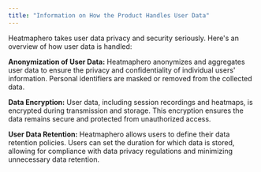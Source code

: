 ```yaml
---
title: "Information on How the Product Handles User Data"
---
```

Heatmaphero takes user data privacy and security seriously. Here's an overview of how user data is handled:

**Anonymization of User Data:** Heatmaphero anonymizes and aggregates user data to ensure the privacy and confidentiality of individual users' information. Personal identifiers are masked or removed from the collected data.
  
**Data Encryption:** User data, including session recordings and heatmaps, is encrypted during transmission and storage. This encryption ensures the data remains secure and protected from unauthorized access.

**User Data Retention:** Heatmaphero allows users to define their data retention policies. Users can set the duration for which data is stored, allowing for compliance with data privacy regulations and minimizing unnecessary data retention.
